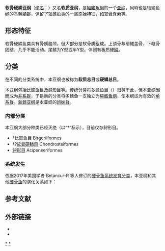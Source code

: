 {{NoteTA
|1=zh-cn:姐妹群; zh-tw:姊妹群;
|2=zh-cn:系统发生; zh-hk:種系發生; zh-tw:譜系關係;
|3=zh-cn:系统发育分类; zh-tw:系譜分類;
}}
{{Automatic taxobox
| fossil_range = {{geological range|247|0}}[[三叠纪|三叠纪]]至今
| image = Sturgeon2.jpg
| image_upright = 1.15
| image_caption = [[大西洋鲟|大西洋鲟]]（''Acipenser oxyrinchus''）
| taxon = Chondrostei
| authority = [[约翰内斯·彼得·缪勒|Müller]], 1844
| subdivision =
* [[鲟形目|鲟形目]] Acipenseriformes
}} 

'''软骨硬鳞亚纲'''（[[學名|學名]]：{{lang|la|Chondrostei}}）又名'''软质亚纲'''，是[[輻鰭魚綱|輻鰭魚綱]]的一个[[亚纲|亚纲]]，同時也是辐鳍鱼纲的[[基群|基幹類群]]，保留了辐鳍鱼类的一些原始特征，如[[软骨|软骨]][[脊索|脊索]]等。

==形态特征==
软骨硬鳞鱼类具有骨质脑颅，但大部分是软骨质组成。上颌骨与前鳃盖骨、下眶骨固结，几乎不能活动。尾鳍为Y型或半Y型。体侧有板质硬[[鳞|鳞]]。

==分类==
在不同的分类系统中，本亚纲也被称为'''软质总目'''或'''硬鳞总目'''。

本亚纲包括[[比耶鱼目|比耶鱼目]]及[[鲟形目|鲟形目]]等。传统分类将[[多鳍鱼目|多鳍鱼目]]（{{lang|la|Polypteriformes}}）归类于此，但本亚纲因而成为[[并系群|并系群]]，于是新的分类将多鳍鱼一支独立为[[腕鳍鱼纲|腕鳍鱼纲]]，使本纲成为有效的[[单系群|单系群]]。[[新鳍亚纲|新鳍亚纲]]是本亚纲的[[姐妹群|姐妹群]]{{r|deepfin|PLoS}}。

===内部分类===
本亚纲大部分种类已经灭绝（以“†”标示），目前仅存鲟形目{{r|deepfin|PLoS}}。
*†[[比耶鱼目|比耶鱼目]] Birgeriiformes
*†?[[软骨硬鳞目|软骨硬鳞目]] Chondrosteiformes
*[[鲟形目|鲟形目]] Acipenseriformes

===系统发生===
依据2017年美国学者 Betancur-R 等人修订的[[硬骨鱼系统发育分类|硬骨鱼系统发育分类]]，本亚纲和其他[[硬骨鱼|硬骨鱼]]的演化关系如下{{r|deepfin|PLoS}}：
{{硬骨鱼高纲支序分类法}}

==参考文献==
{{reflist|refs=
<ref name="deepfin">{{Betancur-R et al., 2017}}</ref>
<ref name="PLoS">Betancur-R., R., R.E. Broughton, E.O. Wiley, K. Carpenter, J.A. Lopez, C. Li, N.I. Holcroft, D. Arcila, M. Sanciangco, J. Cureton, F. Zhang, T. Buser, M. Campbell, T. Rowley, J.A. Ballesteros, G. Lu, T. Grande, G. Arratia & G. Ortí. 2013. ''The tree of life and a new classification of bony fishes''. [http://currents.plos.org/treeoflife/article/the-tree-of-life-and-a-new-classification-of-bony-fishes/ PLoS Currents Tree of Life]. 2013 Apr 18.</ref>
}}

==外部链接==
* {{Commons category-inline|Chondrostei}}
* {{Wikispecies-inline|Chondrostei}}

{{輻鰭魚|A.}}
{{軟質亞綱|state=collapsed}}
{{魚類演化}}
{{Portal bar|動物|生物学}}
{{Taxonbar}}

[[Category:軟質亞綱|*]]
[[Category:1844年描述的分類群|*]]